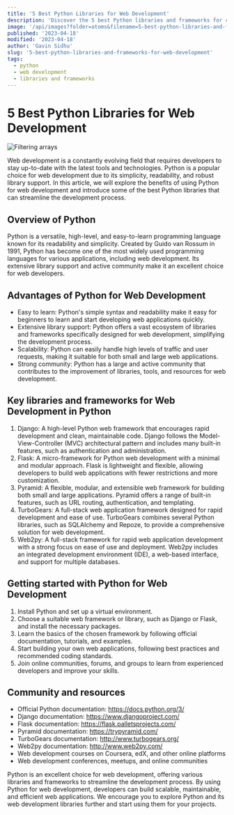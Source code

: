 ```yaml
---
title: '5 Best Python Libraries for Web Development'
description: 'Discover the 5 best Python libraries and frameworks for creating modern web applications'
image: '/api/images?folder=atoms&filename=5-best-python-libraries-and-frameworks-for-web-development.png&post=5-best-python-libraries-and-frameworks-for-web-development'
published: '2023-04-18'
modified: '2023-04-18'
author: 'Gavin Sidhu'
slug: '5-best-python-libraries-and-frameworks-for-web-development'
tags:
  - python
  - web development
  - libraries and frameworks
---
```


# 5 Best Python Libraries for Web Development

<img
  src='/api/images?folder=atoms&filename=5-best-python-libraries-and-frameworks-for-web-development.png&post=5-best-python-libraries-and-frameworks-for-web-development'
  alt='Filtering arrays'
/>

Web development is a constantly evolving field that requires developers to stay up-to-date with the latest tools and technologies. Python is a popular choice for web development due to its simplicity, readability, and robust library support. In this article, we will explore the benefits of using Python for web development and introduce some of the best Python libraries that can streamline the development process.

## Overview of Python

Python is a versatile, high-level, and easy-to-learn programming language known for its readability and simplicity. Created by Guido van Rossum in 1991, Python has become one of the most widely used programming languages for various applications, including web development. Its extensive library support and active community make it an excellent choice for web developers.

## Advantages of Python for Web Development

- Easy to learn: Python's simple syntax and readability make it easy for beginners to learn and start developing web applications quickly.
- Extensive library support: Python offers a vast ecosystem of libraries and frameworks specifically designed for web development, simplifying the development process.
- Scalability: Python can easily handle high levels of traffic and user requests, making it suitable for both small and large web applications.
- Strong community: Python has a large and active community that contributes to the improvement of libraries, tools, and resources for web development.

## Key libraries and frameworks for Web Development in Python

1. Django: A high-level Python web framework that encourages rapid development and clean, maintainable code. Django follows the Model-View-Controller (MVC) architectural pattern and includes many built-in features, such as authentication and administration.
2. Flask: A micro-framework for Python web development with a minimal and modular approach. Flask is lightweight and flexible, allowing developers to build web applications with fewer restrictions and more customization.
3. Pyramid: A flexible, modular, and extensible web framework for building both small and large applications. Pyramid offers a range of built-in features, such as URL routing, authentication, and templating.
4. TurboGears: A full-stack web application framework designed for rapid development and ease of use. TurboGears combines several Python libraries, such as SQLAlchemy and Repoze, to provide a comprehensive solution for web development.
5. Web2py: A full-stack framework for rapid web application development with a strong focus on ease of use and deployment. Web2py includes an integrated development environment (IDE), a web-based interface, and support for multiple databases.

## Getting started with Python for Web Development

1. Install Python and set up a virtual environment.
2. Choose a suitable web framework or library, such as Django or Flask, and install the necessary packages.
3. Learn the basics of the chosen framework by following official documentation, tutorials, and examples.
4. Start building your own web applications, following best practices and recommended coding standards.
5. Join online communities, forums, and groups to learn from experienced developers and improve your skills.

## Community and resources

- Official Python documentation: https://docs.python.org/3/
- Django documentation: https://www.djangoproject.com/
- Flask documentation: https://flask.palletsprojects.com/
- Pyramid documentation: https://trypyramid.com/
- TurboGears documentation: http://www.turbogears.org/
- Web2py documentation: http://www.web2py.com/
- Web development courses on Coursera, edX, and other online platforms
- Web development conferences, meetups, and online communities

Python is an excellent choice for web development, offering various libraries and frameworks to streamline the development process. By using Python for web development, developers can build scalable, maintainable, and efficient web applications. We encourage you to explore Python and its web development libraries further and start using them for your projects.
